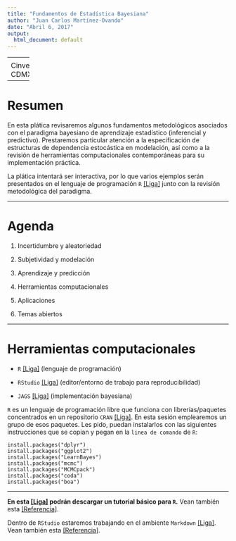 ```yaml
---
title: "Fundamentos de Estadística Bayesiana"
author: "Juan Carlos Martínez-Ovando"
date: "Abril 6, 2017"
output:
  html_document: default
---
```


------
<center>
[Mini] Taller de Métodos Numéricos y Estadísticos en Cosmología 2017

Cinvestav, CDMX
</center>

------

# Resumen

En esta plática revisaremos algunos fundamentos metodológicos asociados con el paradigma bayesiano de aprendizaje estadístico (inferencial y predictivo). Prestaremos particular atención a la especificación de estructuras de dependencia estocástica en modelación, así como a la revisión de herramientas computacionales contemporáneas para su implementación práctica.

La plática intentará ser interactiva, por lo que varios ejemplos serán presentados en el lenguaje de programación `R` <a href="https://www.r-project.org/">[Liga]</a> junto con la revisión metodológica del paradigma. 

------

# Agenda

1. Incertidumbre y aleatoriedad

2. Subjetividad y modelación 

3. Aprendizaje y predicción

3. Herramientas computacionales

5. Aplicaciones

6. Temas abiertos

------

# Herramientas computacionales

* `R` <a href="https://www.r-project.org/">[Liga]</a> (lenguaje de programación)

* `RStudio` <a href="https://www.rstudio.com/">[Liga]</a> (editor/entorno de trabajo para reproducibilidad)

* `JAGS` <a href="http://mcmc-jags.sourceforge.net/">[Liga]</a> (implementación bayesiana)

`R` es un lenguaje de programación libre que funciona con librerías/paquetes concentrados en un repositorio `CRAN` <a href="https://cran.r-project.org/">[Liga]</a>. En esta sesión emplearemos un grupo de esos paquetes. Les pido, puedan instalarlos con las siguientes instrucciones que se copian y pegan en la `linea de comando` de `R`:

```
install.packages("dplyr")
install.packages("ggplot2")
install.packages("LearnBayes")
install.packages("mcmc")
install.packages("MCMCpack")
install.packages("coda")
install.packages("boa")
```
------

**En esta <a href="https://cran.r-project.org/doc/contrib/Paradis-rdebuts_en.pdf">[Liga]</a> podrán descargar un tutorial básico para `R`.** Vean también esta <a href="https://cran.r-project.org/doc/contrib/Short-refcard.pdf">[Referencia]</a>.

Dentro de `RStudio` estaremos trabajando en el ambiente `Markdown` <a href="http://rmarkdown.rstudio.com/">[Liga]</a>. Vean también esta <a href="https://guides.github.com/pdfs/markdown-cheatsheet-online.pdf">[Referencia]</a>.
